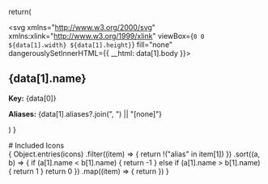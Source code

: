 
  return(
    <div class="icon-box">
      <span class="icon">
        <svg
          xmlns="http://www.w3.org/2000/svg"
          xmlns:xlink="http://www.w3.org/1999/xlink"
          viewBox={`0 0 ${data[1].width} ${data[1].height}`}
          fill="none"
          dangerouslySetInnerHTML={{ __html: data[1].body }}></svg>
      </span>
      <h2>{data[1].name}</h2>
      <p class="key"><strong>Key:</strong> {data[0]}</p>
      <p class="aliases"><strong>Aliases:</strong> {data[1].aliases?.join(", ") || "[none]"}</p>
    </div>
  )
}

<Meta title="Docs/Included Icons" />

<div>
  # Included Icons

  <div class="icons">
    {
      Object.entries(icons)
        .filter((item) => {
          return !("alias" in item[1])
        })
        .sort((a, b) => {
          if (a[1].name < b[1].name) {
            return -1
          } else if (a[1].name > b[1].name) {
            return 1
          }
          return 0
        })
        .map((item) => {
          return <SVGPreview data={item} />
        })
    }
  </div>
</div>

<style>
{`
  .icons {
    display: grid;
    gap: 1rem;
    grid-template-columns: repeat(auto-fill, minmax(min(10rem, 100%), 1fr));
    grid-auto-rows: min-content;
    container-type: inline-size;
  }

  .icon-box {
    padding: 1rem 1rem 0 1rem;
    border: 1px solid lightgray;
    border-radius: 0.5rem;
    border-width: 3px 1px;
  }

  .icon-box:hover {
    border-color: gray;
  }

  .icon-box h2 {
    margin-top: 1rem !important;
  }

  .icon-box .key {
    margin-bottom: 0.25rem;
  }

  .icon-box .aliases {
    margin-top: 0;
    line-height: 1.2rem;
  }

  .icon-box .icon {
    display: inline-block;
    width: 48px;
    height: 48px;
  }

  .icon-box .icon > svg {
    width: 100%;
    height: 100%;
    color: #404040;
  }

  .icon-box:hover .icon > svg {
    color: black;
  }
`}
</style>